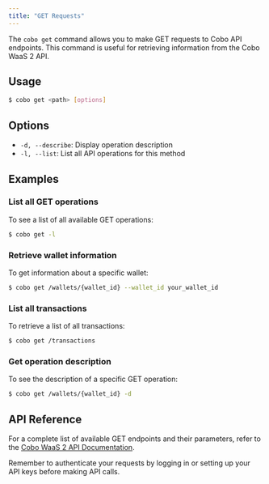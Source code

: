 ```yaml
---
title: "GET Requests"
---
```


The `cobo get` command allows you to make GET requests to Cobo API endpoints.
This command is useful for retrieving information from the Cobo WaaS 2 API.

## Usage

```bash
$ cobo get <path> [options]
```

## Options

- `-d, --describe`: Display operation description
- `-l, --list`: List all API operations for this method

## Examples

### List all GET operations

To see a list of all available GET operations:

```bash
$ cobo get -l
```


### Retrieve wallet information

To get information about a specific wallet:

```bash
$ cobo get /wallets/{wallet_id} --wallet_id your_wallet_id
```

### List all transactions

To retrieve a list of all transactions:

```bash
$ cobo get /transactions
```

### Get operation description

To see the description of a specific GET operation:

```bash
$ cobo get /wallets/{wallet_id} -d
```

## API Reference

For a complete list of available GET endpoints and their parameters, refer to the [Cobo WaaS 2 API Documentation](https://www.cobo.com/developers/v2/api-references/).

<Note>
Remember to authenticate your requests by logging in or setting up your API keys before making API calls.
</Note>